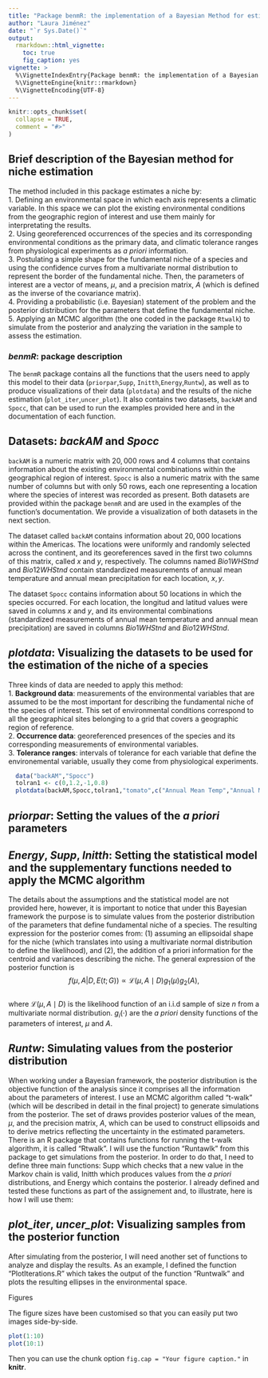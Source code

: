 ```yaml
---
title: "Package benmR: the implementation of a Bayesian Method for estimating ecological niches from presence data"
author: "Laura Jiménez"
date: "`r Sys.Date()`"
output:
  rmarkdown::html_vignette:
    toc: true
    fig_caption: yes
vignette: >
  %\VignetteIndexEntry{Package benmR: the implementation of a Bayesian Method for estimating ecological niches from presence data}
  %\VignetteEngine{knitr::rmarkdown}
  %\VignetteEncoding{UTF-8}
---
```


```r
knitr::opts_chunk$set(
  collapse = TRUE,
  comment = "#>"
)
```

## Brief description of the Bayesian method for niche estimation

  The method included in this package estimates a niche by:  
1. Defining an environmental space in which each axis represents a climatic variable. In this space we can plot the existing environmental conditions from the geographic region of interest and use them mainly for interpretating the results.  
2. Using georeferenced occurrences of the species and its corresponding environmental conditions as the primary data, and climatic tolerance ranges from physiological experiments as _a priori_ information.  
3. Postulating a simple shape for the fundamental niche of a species and using the confidence curves from a multivariate normal distribution to represent the border of the fundamental niche. Then, the parameters of interest are a vector of means, $\mu$, and a precision matrix, $A$ (which is defined as the inverse of the covariance matrix).  
4. Providing a probabilistic (i.e. Bayesian) statement of the problem and the posterior distribution for the parameters that define the fundamental niche.  
5. Applying an MCMC algorithm (the one coded in the package `Rtwalk`) to simulate from the posterior and analyzing the variation in the sample to assess the estimation.  

### *benmR*: package description

The `benmR` package contains all the functions that the users need to apply this model to their data (`priorpar`,`Supp`, `Initth`,`Energy`,`Runtw`), as well as to produce visualizations of their data (`plotdata`) and the results of the niche estimation (`plot_iter`,`uncer_plot`). It also contains two datasets, `backAM` and `Spocc`, that can be used to run the examples provided here and in the documentation of each function.  

## Datasets: *backAM* and *Spocc*

`backAM` is a numeric matrix with $20,000$ rows and $4$ columns that contains information about the existing environmental combinations within the geographical region of interest. `Spocc` is also a numeric matrix with the same number of columns but with only $50$ rows, each one representing a location where the species of interest was recorded as present. Both datasets are provided within the package `benmR` and are used in the examples of the function's documentation. We provide a visualization of both datasets in the next section.  

The dataset called `backAM` contains information about $20,000$ locations within the Americas. The locations were uniformly and randomly selected across the continent, and its georeferences saved in the first two columns of this matrix, called $x$ and $y$, respectively. The columns named $Bio1WHStnd$ and $Bio12WHStnd$ contain standardized measurements of annual mean temperature and annual mean precipitation for each location, $x,y$.  

The dataset `Spocc` contains information about $50$ locations in which the species occurred. For each location, the longitud and latitud values were saved in columns $x$ and $y$, and its environmental combinations (standardized measurements of annual mean temperature and annual mean precipitation) are saved in columns $Bio1WHStnd$ and $Bio12WHStnd$.

## *plotdata*: Visualizing the datasets to be used for the estimation of the niche of a species

  Three kinds of data are needed to apply this method:  
1. __Background data__: measurements of the environmental variables that are assumed to be the most important for describing the fundamental niche of the species of interest. This set of environmental conditions correspond to all the geographical sites belonging to a grid that covers a geographic region of reference.  
2. __Occurrence data__: georeferenced presences of the species and its corresponding measurements of environmental variables.  
3. __Tolerance ranges__: intervals of tolerance for each variable that define the environemental variable, usually they come from physiological experiments.  

<!--- Chunk for showing the use of the function plotdata. Dependencies: backAM, Spocc --->
```r
  data("backAM","Spocc")
  tolran1 <- c(0,1.2,-1,0.8)
  plotdata(backAM,Spocc,tolran1,"tomato",c("Annual Mean Temp","Annual Mean Precip"))

```


## *priorpar*: Setting the values of the *a priori* parameters

<!--- Chunk for showing the use of the function plotdata. Dependencies: backAM, Spocc --->

## *Energy*, *Supp*, *Initth*: Setting the statistical model and the supplementary functions needed to apply the MCMC algorithm

  The details about the assumptions and the statistical model are not provided here, however, it is important to notice that under this Bayesian framework the purpose is to simulate values from the posterior distribution of the parameters that define fundamental niche of a species. The resulting expression for the posterior comes from: (1) assuming an ellipsoidal shape for the niche (which translates into using a multivariate normal distribution to define the likelihood), and (2), the addition of a priori information for the centroid and variances describing the niche. The general expression of the posterior function is  
$$ f\left(\mu,A|D,E(t;G)\right) \propto \mathcal{L}\left(\mu,A\mid D\right)g_{1}\left(\mu\right)g_{2}\left(A\right),
$$  
where $\mathcal{L}\left(\mu,A\mid D\right)$ is the likelihood function of an i.i.d sample of size *n* from a multivariate normal distribution. $g_{i}\left(\cdot\right)$ are the _a priori_ density functions of the parameters of interest, $\mu$ and $A$.

<!--- Chunk for showing the use of the function plotdata. Dependencies: backAM, Spocc --->

## *Runtw*: Simulating values from the posterior distribution

  When working under a Bayesian framework, the posterior distribution is the objective function of the analysis since it comprises all the information about the parameters of interest.
  I use an MCMC algorithm called "t-walk" (which will be described in detail in the final project) to generate simulations from the posterior. The set of draws provides posterior values of the mean, $\mu$, and the precision matrix, $A$, which can be used to construct ellipsoids and to derive metrics reflecting the uncertainty in the estimated parameters.
  There is an R package that contains functions for running the t-walk algorithm, it is called "Rtwalk". I will use the function "Runtawlk" from this package to get simulations from the posterior. In order to do that, I need to define three main functions: Supp which checks that a new value in the Markov chain is valid, Initth which produces values from the _a priori_ distributions, and Energy which contains the posterior. I already defined and tested these functions as part of the assignement and, to illustrate, here is how I will use them:  

<!--- Chunk for showing the use of the function plotdata. Dependencies: backAM, Spocc --->

## *plot_iter*, *uncer_plot*: Visualizing samples from the posterior function
  After simulating from the posterior, I will need another set of functions to analyze and display the results. As an example, I defined the function "PlotIterations.R" which takes the output of the function "Runtwalk" and plots the resulting ellipses in the environmental space. 
<!--- Chunk for showing the use of the function plotdata. Dependencies: backAM, Spocc --->

Figures

The figure sizes have been customised so that you can easily put two images side-by-side. 

```r
plot(1:10)
plot(10:1)
```
Then you can use the chunk option `fig.cap = "Your figure caption."` in **knitr**.

